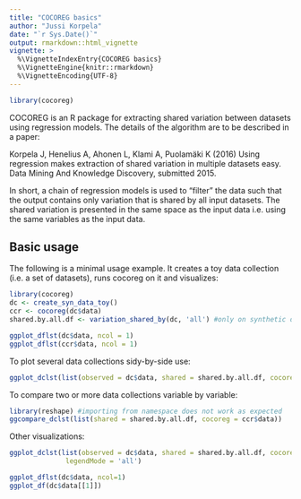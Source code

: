 ```yaml
---
title: "COCOREG basics"
author: "Jussi Korpela"
date: "`r Sys.Date()`"
output: rmarkdown::html_vignette
vignette: >
  %\VignetteIndexEntry{COCOREG basics}
  %\VignetteEngine{knitr::rmarkdown}
  %\VignetteEncoding{UTF-8}
---
```



```r
library(cocoreg)
```

COCOREG is an R package for extracting shared variation between datasets using regression models. The details of the algorithm are to be described in a paper:

Korpela J, Henelius A, Ahonen L, Klami A, Puolamäki K (2016) Using regression makes extraction of shared variation in multiple datasets easy. Data Mining And Knowledge Discovery, submitted 2015.

In short, a chain of regression models is used to "filter" the data such that the output contains only variation that is shared by all input datasets. The shared variation is presented in the same space as the input data i.e. using the same variables as the input data.

## Basic usage

The following is a minimal usage example. It creates a toy data collection (i.e. a set of datasets), runs cocoreg on it and visualizes:

```r
library(cocoreg)
dc <- create_syn_data_toy()
ccr <- cocoreg(dc$data)
shared.by.all.df <- variation_shared_by(dc, 'all') #only on synthetic datasets

ggplot_dflst(dc$data, ncol = 1)
ggplot_dflst(ccr$data, ncol = 1)
```

To plot several data collections sidy-by-side use: 
```r
ggplot_dclst(list(observed = dc$data, shared = shared.by.all.df, cocoreg = ccr$data))
```

To compare two or more data collections variable by variable: 
```r
library(reshape) #importing from namespace does not work as expected
ggcompare_dclst(list(shared = shared.by.all.df, cocoreg = ccr$data))
```

Other visualizations:
```r
ggplot_dclst(list(observed = dc$data, shared = shared.by.all.df, cocoreg = ccr$data),
              legendMode = 'all')
```
```r
ggplot_dflst(dc$data, ncol=1)
ggplot_df(dc$data[[1]])
```
